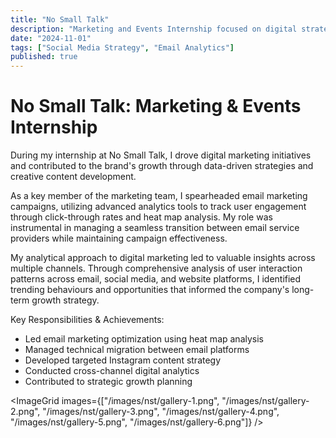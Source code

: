 ```yaml
---
title: "No Small Talk"
description: "Marketing and Events Internship focused on digital strategy, email campaigns, and social media growth"
date: "2024-11-01"
tags: ["Social Media Strategy", "Email Analytics"]
published: true
---
```


# No Small Talk: Marketing & Events Internship
During my internship at No Small Talk, I drove digital marketing initiatives and contributed to the brand's growth through data-driven strategies and creative content development.


As a key member of the marketing team, I spearheaded email marketing campaigns, utilizing advanced analytics tools to track user engagement through click-through rates and heat map analysis. My role was instrumental in managing a seamless transition between email service providers while maintaining campaign effectiveness.


My analytical approach to digital marketing led to valuable insights across multiple channels. Through comprehensive analysis of user interaction patterns across email, social media, and website platforms, I identified trending behaviours and opportunities that informed the company's long-term growth strategy.


Key Responsibilities & Achievements:
* Led email marketing optimization using heat map analysis
* Managed technical migration between email platforms
* Developed targeted Instagram content strategy
* Conducted cross-channel digital analytics
* Contributed to strategic growth planning

<ImageGrid images={["/images/nst/gallery-1.png", "/images/nst/gallery-2.png", "/images/nst/gallery-3.png", "/images/nst/gallery-4.png", "/images/nst/gallery-5.png", "/images/nst/gallery-6.png"]} />
